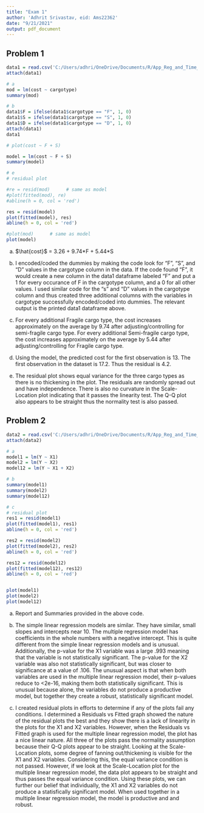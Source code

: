 ```yaml
---
title: "Exam 1"
author: 'Adhrit Srivastav, eid: Ams22362'
date: "9/21/2021"
output: pdf_document
---
```


## Problem 1
```r
data1 = read.csv('C:/Users/adhri/OneDrive/Documents/R/App_Reg_and_Time_Series/exam1/ques1data.csv', fileEncoding="UTF-8-BOM")
attach(data1)

# a
mod = lm(cost ~ cargotype)
summary(mod)

# b
data1$F = ifelse(data1$cargotype == "F", 1, 0)
data1$S = ifelse(data1$cargotype == "S", 1, 0)
data1$D = ifelse(data1$cargotype == "D", 1, 0)
attach(data1)
data1

# plot(cost ~ F + S)

model = lm(cost ~ F + S)
summary(model)

# e
# residual plot

#re = resid(mod)      # same as model
#plot(fitted(mod), re)
#abline(h = 0, col = 'red')

res = resid(model)
plot(fitted(model), res)
abline(h = 0, col = 'red')

#plot(mod)      # same as model
plot(model)
```

a) $\hat{cost}$ = 3.26 + 9.74\*F + 5.44*S

b) I encoded/coded the dummies by making the code look for "F", "S", and "D" values in the cargotype column in the data. If the code found "F", it would create a new column in the data1 dataframe labeled "F" and put a 1 for every occurance of F in the cargotype column, and a 0 for all other values. I used similar code for the "s" and "D" values in the cargotype column and thus created three additional columns with the variables in cargotype successfully encoded/coded into dummies. The relevant output is the printed data1 dataframe above.

c) For every additional Fragile cargo type, the cost increases approximately on the average by 9.74 after adjusting/controlling for semi-fragile cargo type. For every additional Semi-fragile cargo type, the cost increases approximately on the average by 5.44 after adjusting/controlling for Fragile cargo type.

d) Using the model, the predicted cost for the first observation is 13. The first observation in the dataset is 17.2. Thus the residual is 4.2.

e) The residual plot shows equal variance for the three cargo types as there is no thickening in the plot. The residuals are randomly spread out and have independence. There is also no curvature in the Scale-Location plot indicating that it passes the linearity test. The Q-Q plot also appears to be straight thus the normality test is also passed.


## Problem 2
```r
data2 = read.csv('C:/Users/adhri/OneDrive/Documents/R/App_Reg_and_Time_Series/exam1/ques2data.csv', fileEncoding="UTF-8-BOM")
attach(data2)

# a
model1 = lm(Y ~ X1)
model2 = lm(Y ~ X2)
model12 = lm(Y ~ X1 + X2)

# b
summary(model1)
summary(model2)
summary(model12)

# c
# residual plot
res1 = resid(model1)
plot(fitted(model1), res1)
abline(h = 0, col = 'red')

res2 = resid(model2)
plot(fitted(model2), res2)
abline(h = 0, col = 'red')

res12 = resid(model12)
plot(fitted(model12), res12)
abline(h = 0, col = 'red')


plot(model1)
plot(model2)
plot(model12)
```

a) Report and Summaries provided in the above code.

b) The simple linear regression models are similar. They have similar, small slopes and intercepts near 10. The multiple regression model has coefficients in the whole numbers with a negative intercept. This is quite different from the simple linear regression models and is unusual. Additionally, the p-value for the X1 variable was a large .993 meaning that the variable is not statistically significant. The p-value for the X2 variable was also not statistically significant, but was closer to significance at a value of .106. The unusual aspect is that when both variables are used in the multiple linear regression model, their p-values reduce to <2e-16, making them both statistically significant. This is unusual because alone, the variables do not produce a productive model, but together they create a robust, statistically significant model.

c) I created residual plots in efforts to determine if any of the plots fail any conditions. I determined a Residuals vs Fitted graph showed the nature of the residual plots the best and they show there is a lack of linearity in the plots for the X1 and X2 variables. However, when the Residuals vs Fitted graph is used for the multiple linear regression model, the plot has a nice linear nature. All three of the plots pass the normality assumption because their Q-Q plots appear to be straight. Looking at the Scale-Location plots, some degree of fanning out/thickening is visible for the X1 and X2 variables. Considering this, the equal variance condition is not passed. However, if we look at the Scale-Location plot for the multiple linear regression model, the data plot appears to be straight and thus passes the equal variance condition. Using these plots, we can further our belief that individually, the X1 and X2 variables do not produce a statisfically significant model. When used together in a multiple linear regression model, the model is productive and and robust.